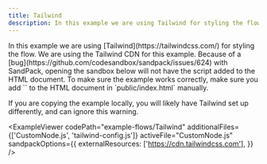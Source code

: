 ```yaml
---
title: Tailwind
description: In this example we are using Tailwind for styling the flow.
---
```



<ExampleLayout>
In this example we are using [Tailwind](https://tailwindcss.com/) for styling the flow.

<Callout type="warning">
  We are using the Tailwind CDN for this example. Because of a [bug](https://github.com/codesandbox/sandpack/issues/624)
  with SandPack, opening the sandbox below will not have the script added to the
  HTML document. To make sure the example works correctly, make sure you add
  `<script src="https://cdn.tailwindcss.com"></script>` to the HTML document
  in `public/index.html` manually.

If you are copying the example locally, you will likely have Tailwind set up
differently, and can ignore this warning.

</Callout>

<ExampleViewer
  codePath="example-flows/Tailwind"
  additionalFiles={['CustomNode.js', 'tailwind-config.js']}
  activeFile="CustomNode.js"
  sandpackOptions={{
    externalResources: ['https://cdn.tailwindcss.com'],
  }}
/>
</ExampleLayout>
